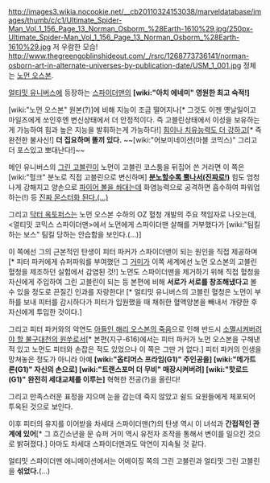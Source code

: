 http://images3.wikia.nocookie.net/__cb20110324153038/marveldatabase/images/thumb/c/c1/Ultimate_Spider-Man_Vol_1_156_Page_13_Norman_Osborm_%28Earth-1610%29.jpg/250px-Ultimate_Spider-Man_Vol_1_156_Page_13_Norman_Osborm_%28Earth-1610%29.jpg
저 우람한 모습!
http://www.thegreengoblinshideout.com/_/rsrc/1268773736141/norman-osborn-art-in-alternate-universes-by-publication-date/USM_1_001.jpg
정체는 [[노먼 오스본]].

[[얼티밋 유니버스]]에 등장하는 [[스파이더맨]]의 '''[wiki:"아치 에네미" 영원한 최고 숙적!]''' 

[wiki:"노먼 오스본" 원본(?)]에 비해 지능이 조금 떨어지나[* 그것도 이젠 옛날일이고 마일즈에게 쏘인후엔 변신상태에서 더 안정적이다. 즉 고블린상태에서 이성을 보유하는게 가능하여 힘과 높은 지능을 발휘하는게 가능하다!] [http://images.wikia.com/marveldatabase/images/3/38/Norman_Osborn_(Earth-1610)_Ultimate_Spider-Man_Vol_1_160_00.png 힘이나 치유능력도 더 강하고][* 즉 완전한 불사신!] '''더 집요하며 똘끼 있다.''' ~~[wiki:"어보미네이션(마블 코믹스)" 그리고 더 포스있고 뽀대난다!]~~

메인 유니버스의 [[그린 고블린]]이 노먼이 고블린 코스툼을 뒤집어 쓴 거라면 이 쪽은 [wiki:"헐크" 분노로 직접 고블린으로 변신하며] '''[http://media.comicvine.com/uploads/6/66907/1774330-ultsmv2157_int_lr_6_super.jpg 분노할수록 뿔나서(진짜로!)]''' 힘도 엄청나게 강해지고 양손으로 [http://media.comicvine.com/uploads/4/49907/1743844-ultnorman3__2_.jpg 파이어 볼을 쏴대는데] 화염능력으로 공격하면 흡수하여 파워업하는(!) 등 [http://media.comicvine.com/uploads/8/85550/1798082-ultimate_157_6_super.jpg 진짜 몬스터화 된다.(...)] 

그리고 [[닥터 옥토퍼스]]는 노먼 오스본 수하의 OZ 혈청 개발의 주요 책임자로 나오는데, <얼티밋 코믹스 스파이더맨>에서 노먼에게 스파이더맨 살해를 거부했다가 [wiki:"팀킬하는 보스" 팀킬 당하는 안습함을 보인다.(...)]

이 쪽에선 그의 근본적인 탄생이 피터 파커가 스파이더맨이 되는 원인을 직접 제공하며[* 피터 파커에게 슈퍼파워를 부여했던 그 [[거미]]가 이쪽 세계에선 노먼 오스본의 고블린 혈청을 제조하던 실험에서 감염된 것!] 노먼도 스파이더맨을 제거하기 위해 직접 혈청을 자신에게 주입하여 그린 고블린이 되는 등 본편에 비해 '''서로가 서로를 창조해냈다고''' 볼 수 있을 정도로 끈질긴 인과를 자랑한다! [* 얼티밋 유니버스의 고블린 혈청은 노먼이 부하를 보내 피터를 감시하다가 피터가 입원했을 때 채취한 혈액양본을 빼내서 개량한 후 자신에게 투입한 것이다.]

그리고 피터 파커와의 악연도 [http://media.comicvine.com/uploads/6/66907/1918113-hobgoblin_and_spider_man_super.jpg 아들인 해리 오스본의 죽음]으로 인해 반드시 [http://media.comicvine.com/uploads/4/49907/1889736-norm7__2_.jpg 소멸시켜버려야 할 불구대천의 원쑤로서][* 본편(지구-616)에서는 피터 파커가 노먼 오스본을 구해낸 적 있고 노먼도 피터와 손잡은 적도 있었으나 이 쪽은 그딴 거 없다.] 피터 파커의 인생을 망쳐놓은 정도가 아니라 아예 '''[wiki:"옵티머스 프라임(G1)" 주인공을] [wiki:"메가트론(G1)" 자신의 손으로] [wiki:"트랜스포머 더 무비" 매장시켜버려] [wiki:"핫로드(G1)" 완전히 세대교체를 이루는]''' 혁혁한 전공(?)을 올린다!

그리고 만족스러운 표정을 지으며 눈을 감는데 죽지 않았고 쉴드 요원들에게 체포되어 투옥된 것으로 보인다.

이후 피터의 유지를 이어받을 차세대 스파이더맨(?)의 탄생 역시 이 녀석과 '''간접적인 관계에 있어'''[* 그 흐긴소년을 문 슈퍼 거미 역시 유전자 조작을 통해서 변이를 일으킨 것으로 밝혀졌다.] 아마도 차세대 스파이더맨과도 악연이 지속될 것 같다.

얼티밋 스파이더맨 애니메이션에서는 어메이징 쪽의 그린 고블린과 얼티밋 그린 고블린을 '''섞었다.'''(...)
